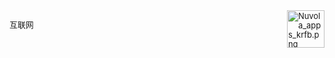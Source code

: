 <div style="-moz-column-count:2; column-count:2; font-size:92%">
<span style="float:right;margin-left:0.9em">[[Image:Nuvola_apps_krfb.png|60px]]</span>
<categorytree>互联网</categorytree> 
</div>